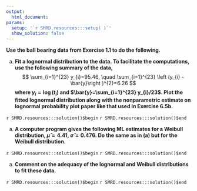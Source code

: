 ```yaml
---
output:
  html_document:
params:
  setup: '`r SMRD.resources:::setup( )`'
  show_solution: false
---
```


__Use the ball bearing data from Exercise 1.1 to do the following.__

a. __Fit a lognormal distribution to the data. To facilitate the computations, use the following summary of the data,__
$$
\sum_{i=1}^{23} y_{i}=95.46, \quad 
\sum_{i=1}^{23} \left (y_{i} -\bar{y}\right )^{2}=6.26 
$$ 
__where $y_{i}=\log(t_{i})$ and $\bar{y}=\sum_{i=1}^{23} y_{i}/23$. Plot the fitted lognormal distribution along with the nonparametric estimate on lognormal probability plot paper like that used in Exercise 6.5b.__

`r SMRD.resources:::solution()$begin`
`r SMRD.resources:::solution()$end`

a. __A computer program gives the following ML estimates for  a Weibull distribution, $\hat{\mu}=4.41$, $\hat{\sigma}=0.476$.  Do the same as in (a) but for the Weibull distribution.__

`r SMRD.resources:::solution()$begin`
`r SMRD.resources:::solution()$end`

a. __Comment on the adequacy of the lognormal and Weibull distributions to fit these data.__

`r SMRD.resources:::solution()$begin`
`r SMRD.resources:::solution()$end`
